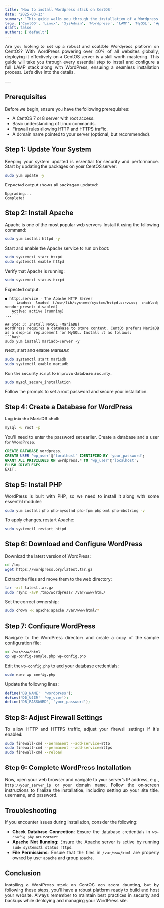 ```yaml
---
title: 'How to install Wordpress stack on CentOS'
date: '2025-03-12'
summary: 'This guide walks you through the installation of a Wordpress stack on CentOS, from LAMP setup to Wordpress configuration.'
tags: ['CentOS', 'Linux', 'SysAdmin', 'Wordpress', 'LAMP', 'MySQL', 'Apache']
draft: false
authors: ['default']
---
```


<div align="justify">

Are you looking to set up a robust and scalable Wordpress platform on CentOS? With WordPress powering over 40% of all websites globally, deploying it effectively on a CentOS server is a skill worth mastering. This guide will take you through every essential step to install and configure a full LAMP stack along with WordPress, ensuring a seamless installation process. Let’s dive into the details.

</div>
---

<div align="justify">

## Prerequisites
Before we begin, ensure you have the following prerequisites:
- A CentOS 7 or 8 server with root access.
- Basic understanding of Linux commands.
- Firewall rules allowing HTTP and HTTPS traffic.
- A domain name pointed to your server (optional, but recommended).

## Step 1: Update Your System
Keeping your system updated is essential for security and performance. Start by updating the packages on your CentOS server:
```bash
sudo yum update -y
```
Expected output shows all packages updated:
```
Upgrading...
Complete!
```

## Step 2: Install Apache
Apache is one of the most popular web servers. Install it using the following command:
```bash
sudo yum install httpd -y
```
Start and enable the Apache service to run on boot:
```bash
sudo systemctl start httpd
sudo systemctl enable httpd
```
Verify that Apache is running:
```bash
sudo systemctl status httpd
```
Expected output:
```
● httpd.service - The Apache HTTP Server
   Loaded: loaded (/usr/lib/systemd/system/httpd.service; enabled; vendor preset: disabled)
   Active: active (running)
...```

## Step 3: Install MySQL (MariaDB)
WordPress requires a database to store content. CentOS prefers MariaDB as a drop-in replacement for MySQL. Install it as follows:
```bash
sudo yum install mariadb-server -y
```
Next, start and enable MariaDB:
```bash
sudo systemctl start mariadb
sudo systemctl enable mariadb
```
Run the security script to improve database security:
```bash
sudo mysql_secure_installation
```
Follow the prompts to set a root password and secure your installation.

## Step 4: Create a Database for WordPress
Log into the MariaDB shell:
```bash
mysql -u root -p
```
You'll need to enter the password set earlier. Create a database and a user for WordPress:
```sql
CREATE DATABASE wordpress;
CREATE USER 'wp_user'@'localhost' IDENTIFIED BY 'your_password';
GRANT ALL PRIVILEGES ON wordpress.* TO 'wp_user'@'localhost';
FLUSH PRIVILEGES;
EXIT;
```

## Step 5: Install PHP
WordPress is built with PHP, so we need to install it along with some essential modules:
```bash
sudo yum install php php-mysqlnd php-fpm php-xml php-mbstring -y
```
To apply changes, restart Apache:
```bash
sudo systemctl restart httpd
```

## Step 6: Download and Configure WordPress
Download the latest version of WordPress:
```bash
cd /tmp
wget https://wordpress.org/latest.tar.gz
```
Extract the files and move them to the web directory:
```bash
tar -xzf latest.tar.gz
sudo rsync -avP /tmp/wordpress/ /var/www/html/
```
Set the correct ownership:
```bash
sudo chown -R apache:apache /var/www/html/*
```

## Step 7: Configure WordPress
Navigate to the WordPress directory and create a copy of the sample configuration file:
```bash
cd /var/www/html
cp wp-config-sample.php wp-config.php
```
Edit the `wp-config.php` to add your database credentials:
```bash
sudo nano wp-config.php
```
Update the following lines:
```php
define('DB_NAME', 'wordpress');
define('DB_USER', 'wp_user');
define('DB_PASSWORD', 'your_password');
```

## Step 8: Adjust Firewall Settings
To allow HTTP and HTTPS traffic, adjust your firewall settings if it's enabled:
```bash
sudo firewall-cmd --permanent --add-service=http
sudo firewall-cmd --permanent --add-service=https
sudo firewall-cmd --reload
```

## Step 9: Complete WordPress Installation
Now, open your web browser and navigate to your server's IP address, e.g., `http://your_server_ip` or your domain name. Follow the on-screen instructions to finalize the installation, including setting up your site title, username, and password.

## Troubleshooting
If you encounter issues during installation, consider the following:
- **Check Database Connection**: Ensure the database credentials in `wp-config.php` are correct.
- **Apache Not Running**: Ensure the Apache server is active by running `sudo systemctl status httpd`.
- **File Permissions**: Ensure that the files in `/var/www/html` are properly owned by user `apache` and group `apache`.

## Conclusion
Installing a WordPress stack on CentOS can seem daunting, but by following these steps, you'll have a robust platform ready to build and host your website. Always remember to maintain best practices in security and backups while deploying and managing your WordPress site.

</div>